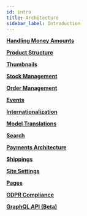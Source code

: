 ```yaml
---
id: intro
title: Architecture
sidebar_label: Introduction
---
```



<CardGrid>

[**Handling Money Amounts**](money)

[**Product Structure**](products)

[**Thumbnails**](thumbnails)

[**Stock Management**](stock)

[**Order Management**](orders)

[**Events**](events)

[**Internationalization**](i18n)

[**Model Translations**](translations)

[**Search**](search)

[**Payments Architecture**](payments)

[**Shippings**](shippings)

[**Site Settings**](settings)

[**Pages**](page)

[**GDPR Compliance**](gdpr)

[**GraphQL API (Beta)**](graphql)

</CardGrid>
